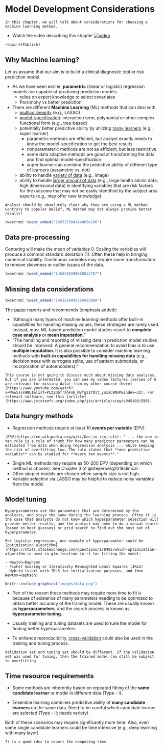 # Model Development Considerations

```block
In this chapter, we will talk about considerations for choosing a machine learning method.
```

- Watch the video describing this chapter [![video](https://img.youtube.com/vi/RP3I8m3hIX8/maxresdefault.jpg)](https://youtu.be/RP3I8m3hIX8)


```r
require(Publish)
```

## Why Machine learning?

Let us assume that our aim is to build a clinical diagnostic tool or risk prediction model.

- As we have seen earlier, **parametric** (linear or logistic) regression models are capable of producing prediction models. 
  - relies on expert knowledge to select covariates
  - Parsimony vs better prediction
- There are different **Machine Learning** (ML) methods that can deal with 
  - <u>multicollinearity</u> (e.g., LASSO)
  - <u>model-specification</u>: interaction term, polynomial or other complex functional form (e.g., tree-based)
  - potentially better predictive ability by utilizing <u>many learners</u> (e.g., super learner)
    - parametric methods are efficient, but analyst exactly needs to know the model-specification to get the best results
    - nonparameteric methods are not as efficient, but less restrictive
    - some data adaptive methods are good at transforming the data and find optimal model-specification
    - super learner can combine the predictive ability of different type of learners (parametric vs. not)
  - ability to handle <u>variety of data</u> (e.g., image)
  - ability to handle <u>larger amount of data</u> (e.g., large health admin data; high dimensional data) in identifying variables that are risk factors for the outcome that may not be easily identified by the subject area experts (e.g., may offer new knowledge)
  
```block
Analyst should be absolutely clear why they are using a ML method. Contrary to popular belief, ML method may not always provide better results!  
```

```r
tweetrmd::tweet_embed("1455175041440694286")
```  

## Data pre-processing

Centering will make the mean of variables 0. Scaling the variables will produce a common standard deviation (1). Often these help in bringing numerical stability. Continuous variables may require some transformation to remove skewness or outlier issues of the data.

```r
tweetrmd::tweet_embed("1458405599880822787")
```

## Missing data considerations

```r
tweetrmd::tweet_embed("1461266045356883968")
```

The [paper](https://www.sciencedirect.com/science/article/pii/S0895435621003759) reports and recommends (emphasis added):

- "Although many types of machine learning methods offer built-in capabilities for handling missing values, these strategies are rarely used. Instead, most ML-based prediction model studies resort to **complete case analysis** or **mean imputation**."
- "The handling and reporting of missing data in prediction model studies should be improved. A general recommendation to avoid bias is to use **multiple imputation**. It is also possible to consider machine learning methods with **built-in capabilities for handling missing data** (e.g., decision trees with surrogate splits, use of pattern submodels, or incorporation of autoencoders)."

```block
This course is not going to discuss much about missing data analyses, but if you are interested, you can see my video lectures (series of 8 are relevant for missing data) from my other course [here](https://www.youtube.com/watch?v=Wnw5sssW8LI&list=PL2yD6frXhFob_Mvfg21Y01t_yu1aC9NnP&index=32). For relevant software, see this [article](https://www.jstatsoft.org/index.php/jss/article/view/v045i03/550).
```

## Data hungry methods

- Regression methods require at least 10 **events per variable** (EPV)

```block
[EPV](https://en.wikipedia.org/wiki/One_in_ten_rule): " ... the one in ten rule is a rule of thumb for how many predictor parameters can be estimated from data when doing regression analysis ... while keeping the risk of overfitting low. The rule states that **one predictive variable** can be studied for **every ten events**." 
```

- Single ML methods may require as 50-200 EPV (depending on which method is chosen). See Chapter 3 of @steyerberg2019clinical 
- Often simpler models are chosen when sample size is not high.
- Variable selection via LASSO may be helpful to reduce noisy variables from the model.

## Model tuning

```block
Hyperparameters are the parameters that are determined by the analysts, and stays the same during the learning process. Often it is the case that analysts do not know which hyperparameter selection will provide better results, and the analyst may need to do a manual search (based on best guesses) or grid search to find out the best set of hyperparameter.

For logistic regression, one example of hyperparameter could be [optimization algorithm](https://stats.stackexchange.com/questions/178492/which-optimization-algorithm-is-used-in-glm-function-in-r) for fitting the model:

- Newton–Raphson
- Fisher Scoring or Iteratively Reweighted Least Squares (IRLS)
- Hybrid (start with IRLS for initialization purposes, and then Newton–Raphson)
```

```r
knitr::include_graphics("images/data.png")
```

- Part of the reason these methods may require more time to fit is because of existence of many parameters needing to be optimized to obtain better accuracy of the training model. These are usually known as **hyperparameters**, and the search process is known as **hyperparameter tuning**.

- Usually training and tuning datasets are used to tune the model for finding better hyperparameters.

- To enhance reproducibility, <u>cross-validation</u> could also be used in the training and tuning process.

```block
Validation set and tuning set should be different. If the validation set was used for tuning, then the trained model can still be subject to overfitting. 
```


## Time resource requirements

- Some methods are inherently based on repeated fitting of the **same candidate learner** or model in different data (Type - I).

- Ensemble learning combines predictive ability of **many candidate learners** on the same data. Need to be careful which candidate learner are selected  (Type - II; needs variety).

Both of these scenarios may require significantly more time. Also, even some single candidate learners could be time intensive (e.g., deep learning with many layer).

```block
It is a good idea to report the computing time.
```
